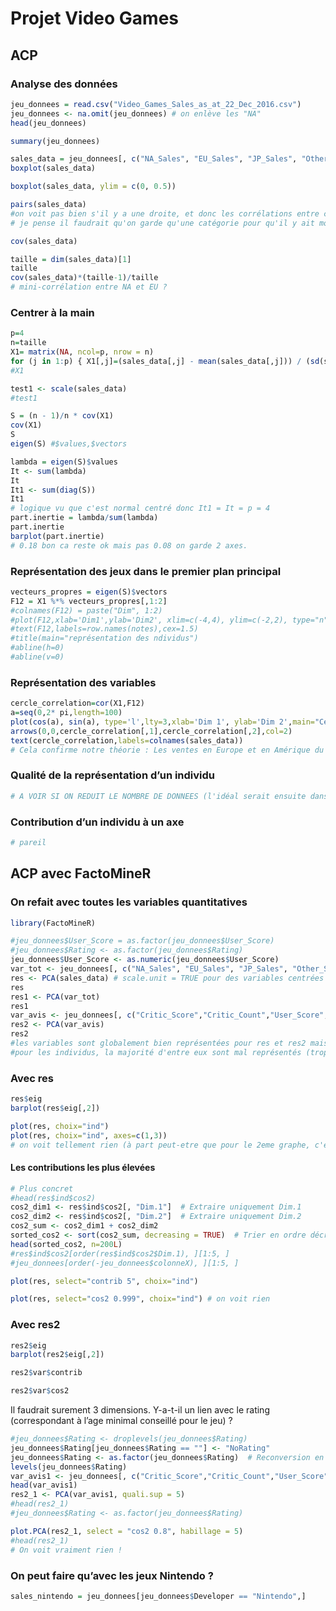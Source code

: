 # Projet Video Games

## ACP

### Analyse des données

```r
jeu_donnees = read.csv("Video_Games_Sales_as_at_22_Dec_2016.csv")
jeu_donnees <- na.omit(jeu_donnees) # on enlève les "NA"
head(jeu_donnees)
```

```r
summary(jeu_donnees)
```

```r
sales_data = jeu_donnees[, c("NA_Sales", "EU_Sales", "JP_Sales", "Other_Sales")]
boxplot(sales_data)
```

```r
boxplot(sales_data, ylim = c(0, 0.5))
```

```r
pairs(sales_data)
#on voit pas bien s'il y a une droite, et donc les corrélations entre ces 4 données
# je pense il faudrait qu'on garde qu'une catégorie pour qu'il y ait moins de données comme vu en TP pour mieux voir (on pourrait garder les jeux d'un seul développeur par exemple)
```

```r
cov(sales_data)
```

```r
taille = dim(sales_data)[1]
taille
cov(sales_data)*(taille-1)/taille
# mini-corrélation entre NA et EU ?
```

### Centrer à la main

```r
p=4
n=taille
X1= matrix(NA, ncol=p, nrow = n) 
for (j in 1:p) { X1[,j]=(sales_data[,j] - mean(sales_data[,j])) / (sd(sales_data[,j]) * sqrt((n-1)/n)) }
#X1

test1 <- scale(sales_data)
#test1
```

```r
S = (n - 1)/n * cov(X1)
cov(X1)
S
eigen(S) #$values,$vectors
```

```r
lambda = eigen(S)$values
It <- sum(lambda)
It
It1 <- sum(diag(S))
It1
# logique vu que c'est normal centré donc It1 = It = p = 4
part.inertie = lambda/sum(lambda)
part.inertie
barplot(part.inertie)
# 0.18 bon ca reste ok mais pas 0.08 on garde 2 axes.
```

### Représentation des jeux dans le premier plan principal

```r
vecteurs_propres = eigen(S)$vectors
F12 = X1 %*% vecteurs_propres[,1:2] 
#colnames(F12) = paste("Dim", 1:2) 
#plot(F12,xlab='Dim1',ylab='Dim2', xlim=c(-4,4), ylim=c(-2,2), type="n") 
#text(F12,labels=row.names(notes),cex=1.5)
#title(main="représentation des ndividus") 
#abline(h=0) 
#abline(v=0)
```

### Représentation des variables

```r
cercle_correlation=cor(X1,F12) 
a=seq(0,2* pi,length=100) 
plot(cos(a), sin(a), type='l',lty=3,xlab='Dim 1', ylab='Dim 2',main="Cercle des corrélations" ) 
arrows(0,0,cercle_correlation[,1],cercle_correlation[,2],col=2) 
text(cercle_correlation,labels=colnames(sales_data))
# Cela confirme notre théorie : Les ventes en Europe et en Amérique du Nord sont corrélées.
```

### Qualité de la représentation d’un individu

```r
# A VOIR SI ON REDUIT LE NOMBRE DE DONNEES (l'idéal serait ensuite dans le cas ou on a toujours trop de données, de séparer les valeurs en différentes catégories, par ex, celles entre 0.75 et 1, 0.5 et 0.75, 0.25 et 0.5, 0 et 0.25)
```

### Contribution d’un individu à un axe

```r
# pareil
```

## ACP avec FactoMineR

### On refait avec toutes les variables quantitatives

```r
library(FactoMineR)
```

```r
#jeu_donnees$User_Score = as.factor(jeu_donnees$User_Score)
#jeu_donnees$Rating <- as.factor(jeu_donnees$Rating)
jeu_donnees$User_Score <- as.numeric(jeu_donnees$User_Score)
var_tot <- jeu_donnees[, c("NA_Sales", "EU_Sales", "JP_Sales", "Other_Sales","Critic_Score","Critic_Count","User_Score","User_Count")]
res <- PCA(sales_data) # scale.unit = TRUE pour des variables centrées réduites
res
res1 <- PCA(var_tot)
res1
var_avis <- jeu_donnees[, c("Critic_Score","Critic_Count","User_Score","User_Count")]
res2 <- PCA(var_avis)
res2
#les variables sont globalement bien représentées pour res et res2 mais pas res1
#pour les individus, la majorité d'entre eux sont mal représentés (trop proche de 0)
```

### Avec res

```r
res$eig
barplot(res$eig[,2])
```

```r
plot(res, choix="ind")
plot(res, choix="ind", axes=c(1,3))
# on voit tellement rien (à part peut-etre que pour le 2eme graphe, c'est plus "aplati", ce qui signifie que la dimension 3 explique moins)
```

#### Les contributions les plus élevées

```r
# Plus concret
#head(res$ind$cos2)
cos2_dim1 <- res$ind$cos2[, "Dim.1"]  # Extraire uniquement Dim.1
cos2_dim2 <- res$ind$cos2[, "Dim.2"]  # Extraire uniquement Dim.2
cos2_sum <- cos2_dim1 + cos2_dim2
sorted_cos2 <- sort(cos2_sum, decreasing = TRUE)  # Trier en ordre décroissant
head(sorted_cos2, n=200L)
#res$ind$cos2[order(res$ind$cos2$Dim.1), ][1:5, ]
#jeu_donnees[order(-jeu_donnees$colonneX), ][1:5, ]
```

```r
plot(res, select="contrib 5", choix="ind")
```

```r
plot(res, select="cos2 0.999", choix="ind") # on voit rien
```

### Avec res2

```r
res2$eig
barplot(res2$eig[,2])
```

```r
res2$var$contrib
```

```r
res2$var$cos2
```

Il faudrait surement 3 dimensions. Y-a-t-il un lien avec le rating (correspondant à l'age minimal conseillé pour le jeu) ?

```r
#jeu_donnees$Rating <- droplevels(jeu_donnees$Rating)
jeu_donnees$Rating[jeu_donnees$Rating == ""] <- "NoRating"
jeu_donnees$Rating <- as.factor(jeu_donnees$Rating)  # Reconversion en facteur
levels(jeu_donnees$Rating)
var_avis1 <- jeu_donnees[, c("Critic_Score","Critic_Count","User_Score","User_Count","Rating")]
head(var_avis1)
res2_1 <- PCA(var_avis1, quali.sup = 5)
#head(res2_1)
#jeu_donnees$Rating <- as.factor(jeu_donnees$Rating)
```

```r

plot.PCA(res2_1, select = "cos2 0.8", habillage = 5)
#head(res2_1)
# On voit vraiment rien !
```

### On peut faire qu'avec les jeux Nintendo ?

```r
sales_nintendo = jeu_donnees[jeu_donnees$Developer == "Nintendo",]
```
